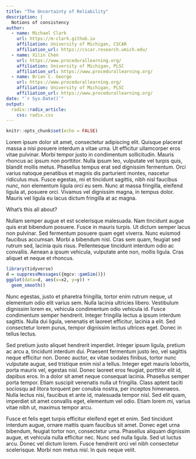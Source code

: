 ```yaml
---
title: "The Uncertainty of Reliability"
description: |
  Notions of consistency
author:
  - name: Michael Clark 
    url: https://m-clark.github.io
    affiliation: University of Michigan, CSCAR
    affiliation_url: https://cscar.research.umich.edu/
  - name: Xilin Chen
    url: https://www.procedurallearning.org/
    affiliation: University of Michigan, PLSC
    affiliation_url: https://www.procedurallearning.org/
  - name: Brian C. George
    url: https://www.procedurallearning.org/
    affiliation: University of Michigan, PLSC
    affiliation_url: https://www.procedurallearning.org/
date: "`r Sys.Date()`"
output: 
  radix::radix_article:
    css: radix.css
---
```


```r
knitr::opts_chunk$set(echo = FALSE)
```



Lorem ipsum dolor sit amet, consectetur adipiscing elit. Quisque placerat massa a nisi posuere interdum a vitae urna. Ut efficitur ullamcorper eros vitae pulvinar. Morbi tempor justo in condimentum sollicitudin. Mauris rhoncus ac ipsum non porttitor. Nulla ipsum leo, vulputate vel turpis quis, blandit mollis metus. Phasellus tempus erat sed dignissim fermentum. Orci varius natoque penatibus et magnis dis parturient montes, nascetur ridiculus mus. Fusce egestas, mi et tincidunt sagittis, nibh nisl faucibus nunc, non elementum ligula orci eu sem. Nunc at massa fringilla, eleifend ligula at, posuere orci. Vivamus vel dignissim magna, in tempus dolor. Mauris vel ligula eu lacus dictum fringilla at ac magna. 

<aside>What's this all about?</aside>

Nullam semper augue et est scelerisque malesuada. Nam tincidunt augue quis erat bibendum posuere. Fusce in mauris turpis. Ut dictum semper lacus non pulvinar. Sed fermentum posuere quam eget viverra. Nunc euismod faucibus accumsan. Morbi a bibendum nisl. Cras sem quam, feugiat sed rutrum sed, lacinia quis risus. Pellentesque tincidunt interdum odio ac convallis. Aenean a ipsum vehicula, vulputate ante non, mollis ligula. Cras aliquet et neque et rhoncus.

<aside>
```r
library(tidyverse)
d = suppressMessages({mgcv::gamSim()})
ggplot(data=d, aes(x=x2, y=y)) +
  geom_smooth()
```
</aside>

Nunc egestas, justo et pharetra fringilla, tortor enim rutrum neque, ut elementum odio elit varius sem. Nulla lacinia ultricies libero. Vestibulum dignissim lorem ex, vehicula condimentum odio vehicula id. Fusce condimentum semper hendrerit. Integer fringilla lectus a ipsum interdum sagittis. Nulla dui ligula, venenatis et laoreet efficitur, lacinia a elit. Sed consectetur lorem purus, tempor dignissim lectus ultrices eget. Donec in tellus lectus.

Sed pretium justo aliquet hendrerit imperdiet. Integer ipsum ligula, pretium ac arcu a, tincidunt interdum dui. Praesent fermentum justo leo, vel sagittis neque efficitur non. Donec auctor, ex vitae sodales finibus, tortor nunc vulputate augue, sed tristique enim nisl a tellus. Integer eget mauris lobortis, porta mauris vel, egestas nisl. Donec laoreet eros feugiat, porttitor elit id, dapibus eros. In a dolor sit amet neque consequat lacinia. Phasellus semper porta tempor. Etiam suscipit venenatis nulla ut fringilla. Class aptent taciti sociosqu ad litora torquent per conubia nostra, per inceptos himenaeos. Nulla lectus nisi, faucibus et ante id, malesuada tempor nisl. Sed elit quam, imperdiet sit amet convallis eget, elementum vel odio. Etiam lorem mi, varius vitae nibh ut, maximus tempor arcu.

Fusce et felis eget turpis efficitur eleifend eget et enim. Sed tincidunt interdum augue, ornare mattis quam faucibus sit amet. Donec eget urna bibendum, feugiat tortor non, consectetur urna. Phasellus aliquam dignissim augue, et vehicula nulla efficitur nec. Nunc sed nulla ligula. Sed ut luctus arcu. Donec vel dictum lorem. Fusce hendrerit orci vel nibh consectetur scelerisque. Morbi non metus nisl. In quis neque velit.





